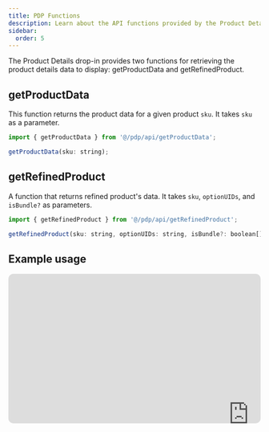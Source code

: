 ```yaml
---
title: PDP Functions
description: Learn about the API functions provided by the Product Details drop-in.
sidebar:
  order: 5
---
```



The Product Details drop-in provides two functions for retrieving the product details data to display: getProductData and getRefinedProduct.

## getProductData

This function returns the product data for a given product `sku`. It takes `sku` as a parameter.

```javascript
import { getProductData } from '@/pdp/api/getProductData';

getProductData(sku: string);
```

## getRefinedProduct

A function that returns refined product's data. It takes `sku`, `optionUIDs`, and `isBundle?` as parameters.

```js
import { getRefinedProduct } from '@/pdp/api/getRefinedProduct';

getRefinedProduct(sku: string, optionUIDs: string, isBundle?: boolean[]);
```

## Example usage

<div style="overflow:hidden;margin-left:auto;margin-right:auto;border-radius:10px;width:100%;max-width:960px;position:relative">
  <div style="width:100%;padding-bottom:59%"></div>
  <iframe
    width="960"
    height="560"
    title="Self-paced video/slideshows for understanding drop-in coding options."
    src="https://snappify.com/embed/50e6e9b1-68ef-4089-a336-a8992b513f91?responsive=1&p=1&b=1"
    allow="clipboard-write"
    allowfullscreen=""
    loading="lazy"
    style="background:#eee;position:absolute;left:0;top:0;bottom:15pxwidth:100%"
    frameborder="0"
  ></iframe>
</div>
